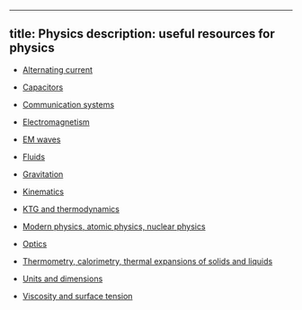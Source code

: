 
---
title: Physics
description: useful resources for physics
---


- [Alternating current](https://drive.google.com/file/d/10OMWfjcIeYX1Lr3WCh5DNKf2m84d9UC9/view?usp=drivesdk)

- [Capacitors](https://drive.google.com/file/d/1KAeaewO3B5dRDTUaE7zdQRGXTUeAkP2T/view?usp=drivesdk)

- [Communication systems](https://drive.google.com/file/d/136BBfO6bWiEqeDEP5dHw4OhAx7ybIOyE/view?usp=drivesdk)

- [Electromagnetism](https://drive.google.com/file/d/1peFrrnAm79NIYt16QVpz_5cvFLhGfSp8/view?usp=drivesdk)

- [EM waves](https://drive.google.com/file/d/1UX8SuBggKOtmZO4VU9EFd475He_qPrSK/view?usp=drivesdk)

- [Fluids](https://drive.google.com/file/d/1AFiJABO0KD9ysxdHU1AIJTyTPQqJzXH8/view?usp=drivesdk)

- [Gravitation](https://drive.google.com/file/d/1Lvzm5nb6WN_pl_NTIkZxL2Uuf0pu-whl/view?usp=drivesdk)

- [Kinematics](https://drive.google.com/file/d/1aKf0iQmp-DHJ_NR4tKUpryMW044otYTm/view?usp=drivesdk)

- [KTG and thermodynamics](https://drive.google.com/file/d/1LUZrcsEmhrFs4Zp_Um0iACdYd332kXNz/view?usp=drivesdk)

- [Modern physics, atomic physics, nuclear physics](https://drive.google.com/file/d/1fYsmf0AjBDIrdND0kcVw8opXiZA_hpil/view?usp=drivesdk)

- [Optics](https://drive.google.com/file/d/1DxzrPxip-hPluk_BQpeX47Nn1uW9z7Na/view?usp=drivesdk)

- [Thermometry, calorimetry, thermal expansions of solids and liquids](https://drive.google.com/file/d/1HO71dtf_rFKsR8Ln5omuM1-1OFLrHEpe/view?usp=drivesdk)

- [Units and dimensions](https://drive.google.com/file/d/1ASwdjQZAVym4CtcD-M-Y_xldmDYtQ6BP/view?usp=drivesdk)

- [Viscosity and surface tension](https://drive.google.com/file/d/1cT4PiwNDhp9hW-5B_wucp9USEiWiHLiJ/view?usp=drivesdk)
